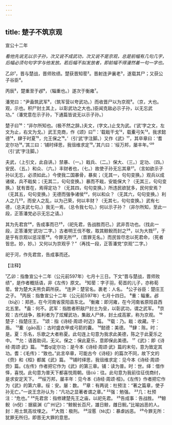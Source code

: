 ```yaml
---
---
---
```

title: 楚子不筑京观
---



宣公十二年

*看他先说无以示子孙，次又说不成武功，次又说不是京观，总是前幅有几句几字，后幅必须句句字字与他发放。若后幅不拟发放者，即前幅不得漫然着一句一字也。*

乙卯¹，晋与楚战，晋师败绩。楚获晋知䓨²。晋射连尹襄老³，遂载其尸；又获公子谷臣⁴。

丙辰⁵，楚重至于邲⁶，（辎重也。）遂次于衡雍⁷。

潘党曰：“尹盍筑武军⁸，（筑军营以夸武功。）而收晋尸以为京观⁹。（京，大也。观，示也。积尸封土其上，以彰武功之大也。)臣闻克敌必示子孙，以无忘武功。”（潘党意在示子孙，下通篇皆说无以示子孙。）

楚子曰¹⁰：“非尔所知也。(极不然之辞。)夫文，(字文。)止戈为武。(‘武’字之文，左文为止，右文为戈。）武王克商，作《颂》曰¹¹：‘载戢干戈¹²，载櫜弓矢¹³。我求懿德¹⁴，肆于时夏¹⁵，允王保之¹⁶。’（引‘武’字注脚。）又作《武》¹⁷，其卒章曰：‘耆定尔功¹⁸。’其三曰：‘铺时绎思，我徂维求定¹⁹。’其六曰：‘绥万邦，屡丰年。’²⁰（引‘武’字注脚。）

夫武，（上引文，此自讲。）禁暴、（一。）戢兵、（二。）保大、（三。）定功、（四。）安民、（五。）和众、（六。）丰财者也，（七。）故使子孙无忘其章²¹。（言如欲示子孙以无忘，必须如此。）今使我二国暴骨，暴矣；（无其一，句句变换。）观兵以成诸侯，兵不戢矣；（无其二，句句变换。）暴而不戢，安能保大？（无其三，句句变换。）犹有晋在，焉得定功？（无其四，句句变换。）所违民欲犹多，民何安焉？（无其五，句句变换。）无德而强争诸侯²²，何以和众？（无其六，句句变换。）利人之几²³，而安人之乱，以为己荣，何以丰财？（无其七，句句变换。）武有七德，（总夫武七句。）我无一焉，（总令我七句。）何以示子孙？（非尔所知，至此一段，正答潘党必示无忘之请。）

其为先君宫²⁴，告成事而已²⁵，（祀先君，告战胜而已。）武非吾功也。（找此一段，正答潘党‘武功’二字。）古者明王伐不敬，取其鲸鲵而封之²⁶，以为大戮²⁷，于是乎有京观以惩淫慝²⁸。今罪无所²⁹，（晋罪无名。）而民皆尽忠以死君命，（死者皆忠。妙，妙。）又何以为京观乎？”（再找一段，正答潘党“京观”二字。）

祀于河，作先君宫，告成事而还。

【注释】

¹乙卯：指鲁宣公十二年（公元前597年）七月十三日。下文“晋与楚战，晋师败绩"，是作者概括语，非《左传》原文。
²知䓨：字子羽，荀首的儿子，亦称荀䓨。曾为楚大夫熊负羁所获。
³连尹：楚官名。裹老：人名。
⁴公子谷臣：楚庄王之子。
⁵丙辰：指鲁宣公十二年（公元前597年）七月十四日。
⁶重：辎重。邲（bì必）：郑邑，在今河南省荥阳县东北。
⁷衡雍：即河雍，在今河南省原阳县西北五里。
⁸盍：何不。武军：指胜者积敌尸封土为垒，以彰武功，谓之武军。
⁹京观：古代战争，胜利者为了炫耀武功，集敌人尸体，封土成高冢，称为京观。
¹⁰楚子：指楚庄王。
¹¹颂：指《诗经·周颂·时迈》篇。
¹²载：乃。戢：收藏。干：盾。
¹³櫜（gāo高）：古时盛衣甲或弓箭的囊。
¹⁴懿德：美德。
¹⁵肆：陈。时：是。夏：乐名，乐歌之大者称夏。此句连上句意为我求此美德，陈之于此夏乐之中。
¹⁶允：语首助词，无义。保之：保此夏乐，意即保此美德。
¹⁷《武》：即《诗经·周颂·武》篇。
¹⁸耆qí定尔功：是今本《诗经·周颂·武》篇的末句，意为致定其功。耆：《毛传》：“致也。”此言卒章，可能古今《诗经》的篇次不同，故下文的《赍》和《桓》都属《武》篇。
¹⁹铺时绎思，我徂维求定：见今本《诗经·周颂·赍》篇。《左传》作者把它作为《武》的第三章。铺：读为普。时：世。绎：借作怿，喜悦。此句意为普天下都喜悦周朝。徂cú：往。此句意为我前往征伐商纣，是求安定天下。
²⁰绥万邦，屡丰年：见今本《诗经·周颂·桓》。《左传》作者把它作为《武》的第六章。绥：安。屡：数。
²¹章：有两说：杜预注：“著之篇章，使子孙无亡。”一说王念孙认为：“凡功之显著者谓之章。”
²²强：勉强。
²³几：杜预注：“危也。”
²⁴先君宫：指修建楚先王之庙，以祀先君。
²⁵告成事：告战胜。
²⁶鲸鲵（n倪）：据裴渊《广州记》：“鲸鲵长百尺，雄日鲸，雌日鲵。”比喻凶恶的人。封：用土筑高坟埋之。
²⁷大戮：极刑。
²⁸淫慝（tè忒）：暴虐凶恶。
²⁹今罪无所：犹罪无所归，即晋无大罪的意思。